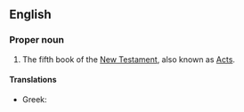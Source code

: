 ==English==
{{book of the Bible|Acts of the Apostles}}
===Proper noun===
{{en-proper noun}}
# The fifth book of the [[New Testament]], also known as [[Acts]].

====Translations====
{{trans-top|the name of the book of Acts in the Bible}}
*Greek: {{t|el|sc=Grek|Πράξεις των Αποστόλων|f|tr=Práxeis ton Apostólon}} {{p}}
{{trans-mid}}
{{trans-bottom}}